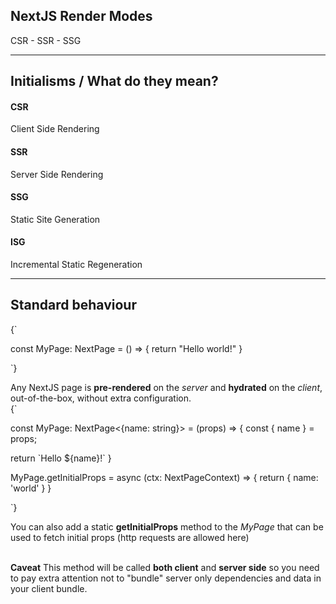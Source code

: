 <Section>

<Cover>

# NextJS Render Modes

CSR - SSR - SSG

</Cover>

---

# Initialisms / What do they mean?

#### CSR
Client Side Rendering

#### SSR
Server Side Rendering

#### SSG
Static Site Generation

#### ISG
Incremental Static Regeneration


---

# Standard behaviour

<div className="pt-2"/>

<Columns className="lg:grid-cols-2">

<CodeSnippet language="js">
{`

const MyPage: NextPage = () => {
    return "Hello world!"
}

`}
</CodeSnippet>

<div className="px-8">
  Any NextJS page is <b>pre-rendered</b> on the <i>server</i> and <b>hydrated</b> on the <i>client</i>, out-of-the-box, without extra configuration. 
</div>

</Columns>

<div className="pt-8"/>

<Columns className="lg:grid-cols-2">

<CodeSnippet language="js">
{`

const MyPage: NextPage<{name: string}> = (props) => {
  const { name } = props;
  
  return \`Hello \${name}!\`
}


MyPage.getInitialProps = async (ctx: NextPageContext) => {
  return {
    name: 'world'
  }
}


`}
</CodeSnippet>

<div className="px-8">
  You can also add a static <b>getInitialProps</b> method to the <i>MyPage</i> that can be used
  to fetch initial props (http requests are allowed here)
  <br />
  <br />

  <b>Caveat</b>
  This method will be called <b>both client</b> and <b>server side</b> so you need to 
  pay extra attention not to "bundle" server only dependencies and data in your client bundle.
</div>

</Columns>



</Section>
